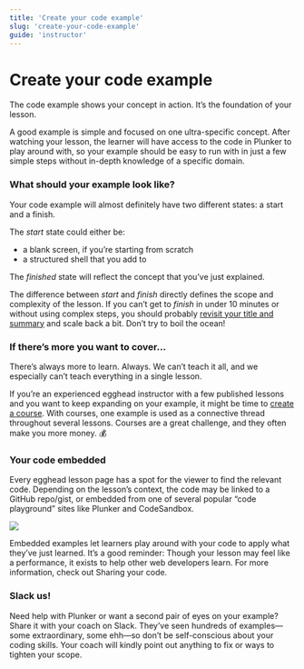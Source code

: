 ```yaml
---
title: 'Create your code example'
slug: 'create-your-code-example'
guide: 'instructor'
---
```


# Create your code example

The code example shows your concept in action. It’s the foundation of your lesson.

A good example is simple and focused on one ultra-specific concept. After watching your lesson, the learner will have access to the code in Plunker to play around with, so your example should be easy to run with in just a few simple steps without in-depth knowledge of a specific domain.

### What should your example look like?

Your code example will almost definitely have two different states: a start and a finish.

The _start_ state could either be:

- a blank screen, if you’re starting from scratch
- a structured shell that you add to

The _finished_ state will reflect the concept that you’ve just explained.

The difference between _start_ and _finish_ directly defines the scope and complexity of the lesson. If you can’t get to _finish_ in under 10 minutes or without using complex steps, you should probably [revisit your title and summary](/write-the-title-and-summary) and scale back a bit. Don’t try to boil the ocean!

### If there’s more you want to cover...

There’s always more to learn. Always. We can’t teach it all, and we especially can’t teach everything in a single lesson.

If you’re an experienced egghead instructor with a few published lessons and you want to keep expanding on your example, it might be time to [create a course](/course-production). With courses, one example is used as a connective thread throughout several lessons. Courses are a great challenge, and they often make you more money. 💰

### Your code embedded

Every egghead lesson page has a spot for the viewer to find the relevant code. Depending on the lesson’s context, the code may be linked to a GitHub repo/gist, or embedded from one of several popular “code playground” sites like Plunker and CodeSandbox.

![](../../../images/screenshots/your-code-embedded.png)

Embedded examples let learners play around with your code to apply what they’ve just learned. It’s a good reminder: Though your lesson may feel like a performance, it exists to help other web developers learn. For more information, check out Sharing your code.

### Slack us!

Need help with Plunker or want a second pair of eyes on your example? Share it with your coach on Slack. They’ve seen hundreds of examples—some extraordinary, some ehh—so don’t be self-conscious about your coding skills. Your coach will kindly point out anything to fix or ways to tighten your scope.
